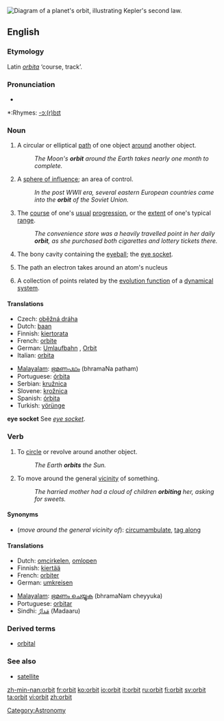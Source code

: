 [[Image:Kepler2.gif|thumb|right|Diagram of a planet's orbit, illustrating Kepler's second law.]]
{{wikipedia}}
==English==

===Etymology===
Latin ''[[orbita]]'' ‘course, track’.

===Pronunciation===
*{{audio|en-us-orbit.ogg|Audio (US)}}

*:Rhymes: [[Rhymes:English:-ɔː(r)bɪt|-ɔː(r)bɪt]]

===Noun===
{{en-noun}}

# A circular or elliptical [[path]] of one object [[around]] another object.
#:''The Moon's '''orbit''' around the Earth takes nearly one month to complete.''
# A [[sphere of influence]]; an area of control.
#:''In the post WWII era, several eastern European countries came into the '''orbit''' of the Soviet Union.''
# The [[course]] of one's [[usual]] [[progression]], or the [[extent]] of one's typical [[range]].
#:''The convenience store was a heavily travelled point in her daily '''orbit''', as she purchased both cigarettes and lottery tickets there.''
# {{anatomy}} The bony cavity containing the [[eyeball]]; the [[eye socket]].
# {{physics}} The path an electron takes around an atom's nucleus
# {{mathematics}} A collection of points related by the [[evolution function]] of a [[dynamical system]].

====Translations====
{{trans-top|path of one object around another}}
*Czech: [[oběžná dráha]] {{f}}
*Dutch: [[baan]] {{f}}
*Finnish: [[kiertorata]]
*French: [[orbite]] {{f}}
*German: [[Umlaufbahn]] {{f}}, [[Orbit]] {{m}}
*Italian: [[orbita]] {{f}}
{{trans-mid}}
*[[Malayalam]]: [[ഭ്രമണപഥം]] (bhramaNa patham)
*Portuguese: [[órbita]] {{f}}
*Serbian: [[kružnica]] {{f}}
*Slovene: [[krožnica]] {{f}}
*Spanish: [[órbita]] {{f}}
*Turkish: [[yörünge]]
{{trans-bottom}}

{{trans-top|sphere of influence}}
{{trans-mid}}
{{trans-bottom}}

{{trans-top|course of usual progression}}
{{trans-mid}}
{{trans-bottom}}

'''eye socket'''
See ''[[eye socket]]''.

===Verb===
{{en-verb}}

# To [[circle]] or revolve around another object.
#: ''The Earth '''orbits''' the Sun.''
# To move around the general [[vicinity]] of something.
#:''The harried mother had a cloud of children '''orbiting''' her, asking for sweets.''

====Synonyms====
*(''move around the general vicinity of''): [[circumambulate]], [[tag along]]

====Translations====
{{trans-top|circle another object}}
*Dutch: [[omcirkelen]], [[omlopen]]
*Finnish: [[kiertää]]
*French: [[orbiter]]
*German: [[umkreisen]]
{{trans-mid}}
*[[Malayalam]]: [[ഭ്രമണം ചെയ്യുക]] (bhramaNam cheyyuka)
*Portuguese: [[orbitar]]
*Sindhi: [[مَدارُ]] (Madaaru) {{m}}
{{trans-bottom}}

{{trans-top|move around the general vicinity of}}
{{trans-mid}}
{{trans-bottom}}

===Derived terms===
*[[orbital]]

===See also===
*[[satellite]]

[[Category:Astronomy]]

[[zh-min-nan:orbit]]
[[fr:orbit]]
[[ko:orbit]]
[[io:orbit]]
[[it:orbit]]
[[ru:orbit]]
[[fi:orbit]]
[[sv:orbit]]
[[ta:orbit]]
[[vi:orbit]]
[[zh:orbit]]